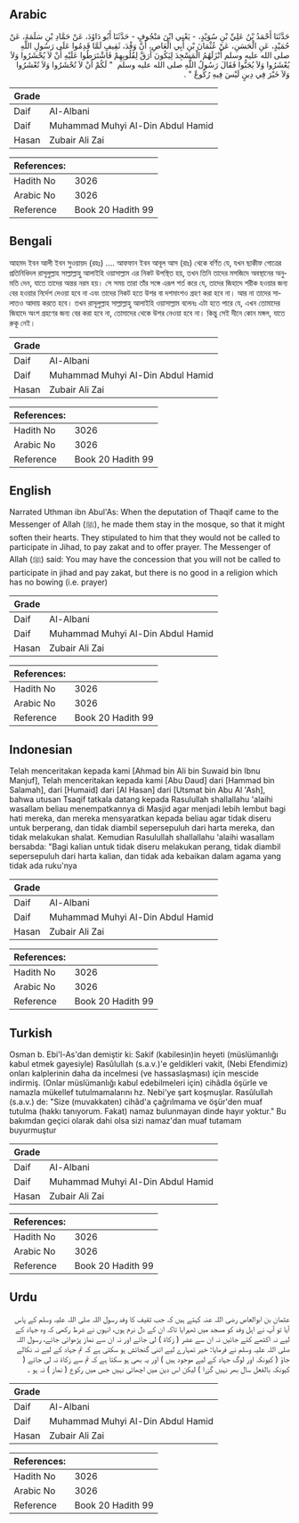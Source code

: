 ## Arabic


<div dir="rtl" lang="ar" style={{fontSize:'larger',backgroundColor:'#f8f9fa',padding:20}}>
حَدَّثَنَا أَحْمَدُ بْنُ عَلِيِّ بْنِ سُوَيْدٍ، - يَعْنِي ابْنَ مَنْجُوفٍ - حَدَّثَنَا أَبُو دَاوُدَ، عَنْ حَمَّادِ بْنِ سَلَمَةَ، عَنْ حُمَيْدٍ، عَنِ الْحَسَنِ، عَنْ عُثْمَانَ بْنِ أَبِي الْعَاصِ، أَنَّ وَفْدَ، ثَقِيفٍ لَمَّا قَدِمُوا عَلَى رَسُولِ اللَّهِ صلى الله عليه وسلم أَنْزَلَهُمُ الْمَسْجِدَ لِيَكُونَ أَرَقَّ لِقُلُوبِهِمْ فَاشْتَرَطُوا عَلَيْهِ أَنْ لاَ يُحْشَرُوا وَلاَ يُعْشَرُوا وَلاَ يُجَبُّوا فَقَالَ رَسُولُ اللَّهِ صلى الله عليه وسلم ‏ "‏ لَكُمْ أَنْ لاَ تُحْشَرُوا وَلاَ تُعْشَرُوا وَلاَ خَيْرَ فِي دِينٍ لَيْسَ فِيهِ رُكُوعٌ ‏"‏ ‏.‏
</div>
<div style={{backgroundColor:'#f8f9fa',padding:20, marginBottom: 10}}><table> <thead> <tr> <th>Grade</th> <th></th> </tr> </thead> <tbody> <tr><td>Daif</td><td>Al-Albani</td></tr><tr><td>Daif</td><td>Muhammad Muhyi Al-Din Abdul Hamid</td></tr><tr><td>Hasan</td><td>Zubair Ali Zai</td></tr></tbody></table><table> <thead> <tr> <th>References:</th> <th></th> </tr> </thead> <tbody><tr><td>Hadith No</td><td>3026</td></tr><tr><td>Arabic No</td><td>3026</td></tr><tr><td>Reference</td><td>Book 20 Hadith 99</td></tr></tbody></table></div>

## Bengali


<div dir="ltr" lang="bn" style={{fontSize:'larger',backgroundColor:'#f8f9fa',padding:20}}>
আহমদ ইবন আলী ইবন সুওয়ায়দ (রহঃ) .... আফফান ইবন আবূল আস (রাঃ) থেকে বর্ণিত যে, যখন ছাকীফ গোত্রের প্রতিনিধিদল রাসূলুল্লাহ সাল্লাল্লাহু আলাইহি ওয়াসাল্লাম এর নিকট উপস্থিত হয়, তখন তিনি তাদের মসজিদে অবস্থানের অনুমতি দেন, যাতে তাদের অন্তর নরম হয়। সে সময় তারা তাঁর সঙ্গে এরূপ শর্ত করে যে, তাদের জিহাদে শরীক হওয়ার জন্য বের হওয়ার নির্দেশ দেওয়া হবে না এবং তাদের নিকট হতে উশর বা দশমাংশও গ্রহণ করা হবে না। আর না তাদের সালাতও আদায় করতে হবে। তখন রাসূলুল্লাহ সাল্লাল্লাহু আলাইহি ওয়াসাল্লাম বলেনঃ এটা হতে পারে যে, এখন তোমাদের জিহাদে অংশ গ্রহণের জন্য বের করা হবে না, তোমাদের থেকে উশর নেওয়া হবে না। কিন্তু সেই দীনে কোন মঙ্গল, যাতে রুকূ নেই।
</div>
<div style={{backgroundColor:'#f8f9fa',padding:20, marginBottom: 10}}><table> <thead> <tr> <th>Grade</th> <th></th> </tr> </thead> <tbody> <tr><td>Daif</td><td>Al-Albani</td></tr><tr><td>Daif</td><td>Muhammad Muhyi Al-Din Abdul Hamid</td></tr><tr><td>Hasan</td><td>Zubair Ali Zai</td></tr></tbody></table><table> <thead> <tr> <th>References:</th> <th></th> </tr> </thead> <tbody><tr><td>Hadith No</td><td>3026</td></tr><tr><td>Arabic No</td><td>3026</td></tr><tr><td>Reference</td><td>Book 20 Hadith 99</td></tr></tbody></table></div>

## English


<div dir="ltr" lang="en" style={{fontSize:'larger',backgroundColor:'#f8f9fa',padding:20}}>
Narrated Uthman ibn Abul'As: When the deputation of Thaqif came to the Messenger of Allah (ﷺ), he made them stay in the mosque, so that it might soften their hearts. They stipulated to him that they would not be called to participate in Jihad, to pay zakat and to offer prayer. The Messenger of Allah (ﷺ) said: You may have the concession that you will not be called to participate in jihad and pay zakat, but there is no good in a religion which has no bowing (i.e. prayer)
</div>
<div style={{backgroundColor:'#f8f9fa',padding:20, marginBottom: 10}}><table> <thead> <tr> <th>Grade</th> <th></th> </tr> </thead> <tbody> <tr><td>Daif</td><td>Al-Albani</td></tr><tr><td>Daif</td><td>Muhammad Muhyi Al-Din Abdul Hamid</td></tr><tr><td>Hasan</td><td>Zubair Ali Zai</td></tr></tbody></table><table> <thead> <tr> <th>References:</th> <th></th> </tr> </thead> <tbody><tr><td>Hadith No</td><td>3026</td></tr><tr><td>Arabic No</td><td>3026</td></tr><tr><td>Reference</td><td>Book 20 Hadith 99</td></tr></tbody></table></div>

## Indonesian


<div dir="ltr" lang="id" style={{fontSize:'larger',backgroundColor:'#f8f9fa',padding:20}}>
Telah menceritakan kepada kami [Ahmad bin Ali bin Suwaid bin Ibnu Manjuf], Telah menceritakan kepada kami [Abu Daud] dari [Hammad bin Salamah], dari [Humaid] dari [Al Hasan] dari [Utsmat bin Abu Al 'Ash], bahwa utusan Tsaqif tatkala datang kepada Rasulullah shallallahu 'alaihi wasallam beliau menempatkannya di Masjid agar menjadi lebih lembut bagi hati mereka, dan mereka mensyaratkan kepada beliau agar tidak diseru untuk berperang, dan tidak diambil sepersepuluh dari harta mereka, dan tidak melakukan shalat. Kemudian Rasulullah shallallahu 'alaihi wasallam bersabda: "Bagi kalian untuk tidak diseru melakukan perang, tidak diambil sepersepuluh dari harta kalian, dan tidak ada kebaikan dalam agama yang tidak ada ruku'nya
</div>
<div style={{backgroundColor:'#f8f9fa',padding:20, marginBottom: 10}}><table> <thead> <tr> <th>Grade</th> <th></th> </tr> </thead> <tbody> <tr><td>Daif</td><td>Al-Albani</td></tr><tr><td>Daif</td><td>Muhammad Muhyi Al-Din Abdul Hamid</td></tr><tr><td>Hasan</td><td>Zubair Ali Zai</td></tr></tbody></table><table> <thead> <tr> <th>References:</th> <th></th> </tr> </thead> <tbody><tr><td>Hadith No</td><td>3026</td></tr><tr><td>Arabic No</td><td>3026</td></tr><tr><td>Reference</td><td>Book 20 Hadith 99</td></tr></tbody></table></div>

## Turkish


<div dir="ltr" lang="tr" style={{fontSize:'larger',backgroundColor:'#f8f9fa',padding:20}}>
Osman b. Ebi'l-As'dan demiştir ki: Sakif (kabilesin)in heyeti (müslümanlığı kabul etmek gayesiyle) Rasûlullah (s.a.v.)'e geldikleri vakit, (Nebi Efendimiz) onları kalplerinin daha da incelmesi (ve hassaslaşması) için mescide indirmiş. (Onlar müslümanlığı kabul edebilmeleri için) cihâdla öşürle ve namazla mükellef tutulmamalarını hz. Nebi'ye şart koşmuşlar. Rasûlullah (s.a.v.) de: "Size (muvakkaten) cihâd'a çağrılmama ve öşür'den muaf tutulma (hakkı tanıyorum. Fakat) namaz bulunmayan dinde hayır yoktur." Bu bakımdan geçici olarak dahi olsa sizi namaz'dan muaf tutamam buyurmuştur
</div>
<div style={{backgroundColor:'#f8f9fa',padding:20, marginBottom: 10}}><table> <thead> <tr> <th>Grade</th> <th></th> </tr> </thead> <tbody> <tr><td>Daif</td><td>Al-Albani</td></tr><tr><td>Daif</td><td>Muhammad Muhyi Al-Din Abdul Hamid</td></tr><tr><td>Hasan</td><td>Zubair Ali Zai</td></tr></tbody></table><table> <thead> <tr> <th>References:</th> <th></th> </tr> </thead> <tbody><tr><td>Hadith No</td><td>3026</td></tr><tr><td>Arabic No</td><td>3026</td></tr><tr><td>Reference</td><td>Book 20 Hadith 99</td></tr></tbody></table></div>

## Urdu


<div dir="rtl" lang="ur" style={{fontSize:'larger',backgroundColor:'#f8f9fa',padding:20}}>
عثمان بن ابوالعاص رضی اللہ عنہ کہتے ہیں کہ جب ثقیف کا وفد رسول اللہ صلی اللہ علیہ وسلم کے پاس آیا تو آپ نے اہل وفد کو مسجد میں ٹھہرایا تاکہ ان کے دل نرم ہوں، انہوں نے شرط رکھی کہ وہ جہاد کے لیے نہ اکٹھے کئے جائیں نہ ان سے عشر ( زکاۃ ) لی جائے اور نہ ان سے نماز پڑھوائی جائے، رسول اللہ صلی اللہ علیہ وسلم نے فرمایا: خیر تمہارے لیے اتنی گنجائش ہو سکتی ہے کہ تم جہاد کے لیے نہ نکالے جاؤ ( کیونکہ اور لوگ جہاد کے لیے موجود ہیں ) اور یہ بھی ہو سکتا ہے کہ تم سے زکاۃ نہ لی جائے ( کیونکہ بالفعل سال بھر نہیں گزرا ) لیکن اس دین میں اچھائی نہیں جس میں رکوع ( نماز ) نہ ہو ۔
</div>
<div style={{backgroundColor:'#f8f9fa',padding:20, marginBottom: 10}}><table> <thead> <tr> <th>Grade</th> <th></th> </tr> </thead> <tbody> <tr><td>Daif</td><td>Al-Albani</td></tr><tr><td>Daif</td><td>Muhammad Muhyi Al-Din Abdul Hamid</td></tr><tr><td>Hasan</td><td>Zubair Ali Zai</td></tr></tbody></table><table> <thead> <tr> <th>References:</th> <th></th> </tr> </thead> <tbody><tr><td>Hadith No</td><td>3026</td></tr><tr><td>Arabic No</td><td>3026</td></tr><tr><td>Reference</td><td>Book 20 Hadith 99</td></tr></tbody></table></div>
